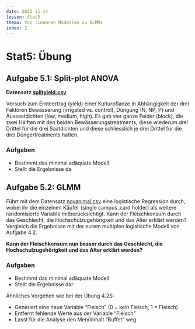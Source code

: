 ```yaml
---
date: 2022-11-14
lesson: Stat5
thema: Von linearen Modellen zu GLMMs
index: 2
---
```


# Stat5: Übung

## Aufgabe 5.1: Split-plot ANOVA

**Datensatz [splityield.csv](https://raw.githubusercontent.com/ResearchMethods-ZHAW/datasets/main/statistik/splityield.csv)**

Versuch zum Ernteertrag (yield) einer Kulturpflanze in Abhängigkeit der drei Faktoren Bewässerung (irrigated vs. control), Düngung (N, NP, P) und Aussaatdichten (low, medium, high). Es gab vier ganze Felder (block), die zwei Hälften mit den beiden Bewässerungstreatments, diese wiederum drei Drittel für die drei Saatdichten und diese schliesslich je drei Drittel für die drei Düngertreatments hatten.

### Aufgaben

- Bestimmt das minimal adäquate Modell
- Stellt die Ergebnisse da

## Aufgabe 5.2: GLMM

Führt mit dem Datensatz [novanimal.csv](https://zenodo.org/record/3890949/files/2017_ZHAW_individual_menu_sales_NOVANIMAL.csv?download=1) eine logistische Regression durch, wobei ihr die einzelnen Käufer (single campus_card holder) als weitere randomisierte Variable mitberücksichtigt. Kann der Fleischkonsum durch das Geschlecht, die Hochschulzugehörigkeit und das Alter erklärt werden? Vergleich die Ergebnisse mit der eurem multiplen logistische Modell von Aufgabe 4.2.

**Kann der Fleischkonsum nun besser durch das Geschlecht, die Hochschulzugehörigkeit und das Alter erklärt werden?**

### Aufgaben

- Bestimmt das minimal adäquate Modell
- Stellt die Ergebnisse dar

Ähnliches Vorgehen wie bei der Übung 4.2S:

-   Generiert eine neue Variable "Fleisch" (0 = kein Fleisch, 1 = Fleisch)
-   Entfernt fehlende Werte aus der Variable "Fleisch"
-   Lasst für die Analyse den Menüinhalt "Buffet" weg
